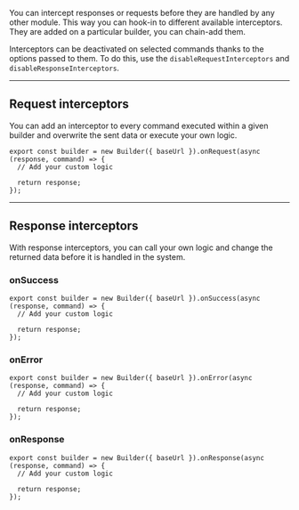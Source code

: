 You can intercept responses or requests before they are handled by any other module. This way you can hook-in to
different available interceptors. They are added on a particular builder, you can chain-add them.

Interceptors can be deactivated on selected commands thanks to the options passed to them. To do this, use the
`disableRequestInterceptors` and `disableResponseInterceptors`.

---

## Request interceptors

You can add an interceptor to every command executed within a given builder and overwrite the sent data or execute your
own logic.

```tsx
export const builder = new Builder({ baseUrl }).onRequest(async (response, command) => {
  // Add your custom logic

  return response;
});
```

---

## Response interceptors

With response interceptors, you can call your own logic and change the returned data before it is handled in the system.

### onSuccess

```tsx
export const builder = new Builder({ baseUrl }).onSuccess(async (response, command) => {
  // Add your custom logic

  return response;
});
```

### onError

```tsx
export const builder = new Builder({ baseUrl }).onError(async (response, command) => {
  // Add your custom logic

  return response;
});
```

### onResponse

```tsx
export const builder = new Builder({ baseUrl }).onResponse(async (response, command) => {
  // Add your custom logic

  return response;
});
```
